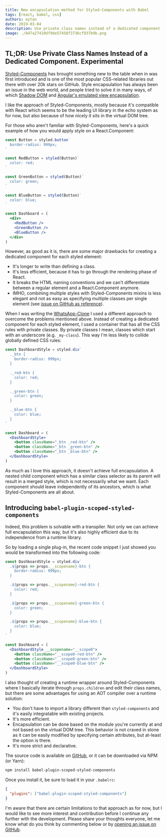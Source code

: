 ```yaml
---
title: New encapsulation method for Styled-Components with Babel
tags: [react, babel, css]
authors: eytan
date: 2019-03-04
description: Use private class names instead of a dedicated component
image: ./847a27410df9de57458f3736cf937b9b.png
---
```


## TL;DR: Use Private Class Names Instead of a Dedicated Component. **Experimental**

[Styled-Components](https://styled-components.com) has brought something new to the table when in
was first introduced and is one of the most popular CSS-related libraries out there with over 20k
stars on GitHub. Style encapsulation has always been an issue in the web world, and people tried to
solve it in many ways, of which
[Shadow DOM](https://developer.mozilla.org/en-US/docs/Web/Web_Components/Using_shadow_DOM) and
[Angular's emulated view encapsulation](https://angular.io/api/core/ViewEncapsulation).

I like the approach of Styled-Components, mostly because it's compatible with React which seems to
be the leading UI library in the echo system as for now, but also because of how nicely it sits in
the virtual DOM tree.

For those who aren't familiar with Styled-Components, here's a quick example of how you would apply
style on a React.Component:

```jsx
const Button = styled.button`
  border-radius: 999px;
`

const RedButton = styled(Button)`
  color: red;
`

const GreenButton = styled(Button)`
  color: green;
`

const BlueButton = styled(Button)`
  color: blue;
`

const Dashboard = (
  <div>
    <RedButton />
    <GreenButton />
    <BlueButton />
  </div>
)
```

However, as good as it is, there are some major drawbacks for creating a dedicated component for
each styled element:

- It's longer to write than defining a class.
- It's less efficient, because it has to go through the rendering phase of React.
- It breaks the HTML naming conventions and we can't differentiate between a regular element and a
  React.Component anymore.
- IMHO, combining multiple styles with Styled-Components mixins is less elegant and not as easy as
  specifying multiple classes per single element (see
  [issue on GitHub as reference](https://github.com/styled-components/styled-components/issues/773)).

When I was writing the [WhatsApp-Clone](https://github.com/Urigo/WhatsApp-Clone-Client-React) I used
a different approach to overcome the problems mentioned above. Instead of creating a dedicated
component for each styled element, I used a container that has all the CSS rules with private
classes. By private classes I mean, classes which start with an underscore (e.g. `_my-class`). This
way I'm less likely to collide globally defined CSS rules:

```jsx
const DashboardStyle = styled.div`
  ._btn {
    border-radius: 999px;
  }

  ._red-btn {
    color: red;
  }

  ._green-btn {
    color: green;
  }

  ._blue-btn {
    color: blue;
  }
`

const Dashboard = (
  <DashboardStyle>
    <button className="_btn _red-btn" />
    <button className="_btn _green-btn" />
    <button className="_btn _blue-btn" />
  </DashboardStyle>
)
```

As much as I love this approach, it doesn't achieve full encapsulation. A nested child component
which has a similar class selector as its parent will result in a merged style, which is not
necessarily what we want. Each component should leave independently of its ancestors, which is what
Styled-Components are all about.

## Introducing `babel-plugin-scoped-styled-components`

Indeed, this problem is solvable with a transpiler. Not only we can achieve full encapsulation this
way, but it's also highly efficient due to its independence from a runtime library.

So by loading a single plug-in, the recent code snippet I just showed you would be transformed into
the following code:

```jsx
const DashboardStyle = styled.div`
  .${props => props.__scopename}-btn {
    border-radius: 999px;
  }

  .${props => props.__scopename}-red-btn {
    color: red;
  }

  .${props => props.__scopename}-green-btn {
    color: green;
  }

  .${props => props.__scopename}-blue-btn {
    color: blue;
  }
`

const Dashboard = (
  <DashboardStyle __scopename="__scope0">
    <button className="__scope0-red-btn" />
    <button className="__scope0-green-btn" />
    <button className="__scope0-blue-btn" />
  </DashboardStyle>
)
```

I also thought of creating a runtime wrapper around Styled-Components where I basically iterate
through `props.children` and edit their class names, but there are some advantages for using an AOT
compiler over a runtime solution:

- You don't have to import a library different than `styled-components` and it's easily integratable
  with existing projects.
- It's more efficient.
- Encapsulation can be done based on the module you're currently at and not based on the virtual DOM
  tree. This behavior is not craved in stone as it can be easily modified by specifying certain
  attributes, but at-least the option is there.
- It's more strict and declarative.

The source code is available on
[GitHub](https://github.com/DAB0mB/babel-plugin-scoped-styled-components), or it can be downloaded
via NPM (or Yarn):

```bash
npm install babel-plugin-scoped-styled-components
```

Once you install it, be sure to load it in your `.babelrc`:

```json
{
  "plugins": ["babel-plugin-scoped-styled-components"]
}
```

I'm aware that there are certain limitations to that approach as for now, but I would like to see
more interest and contribution before I continue any further with the development. Please share your
thoughts everyone, let me know what do you think by commenting below or by
[opening an issue on GitHub](https://github.com/DAB0mB/babel-plugin-scoped-styled-components/issues).
